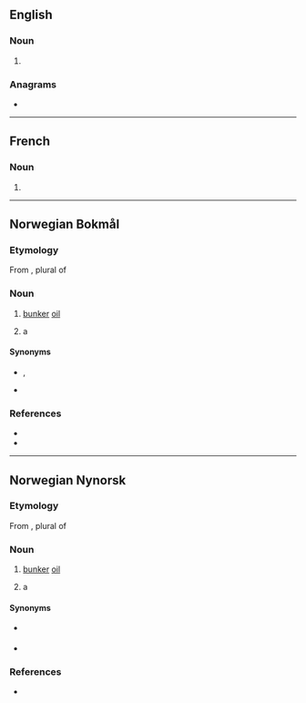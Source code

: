 {{also|Bunkers}}
==English==

===Noun===
{{head|en|noun plural form}}

# {{plural of|bunker|lang=en}}

===Anagrams===
* {{anagrams|en|Brunkes}}

----

==French==

===Noun===
{{head|fr|noun plural form|g=m}}

# {{plural of|bunker|lang=fr}}

----
==Norwegian Bokmål==

===Etymology===
From {{der|nb|en|bunkers}}, plural of {{m|en|bunker}}

===Noun===
{{nb-noun-m1}}

# {{lb|nb|nautical|uncountable}} [[bunker]] [[oil]] {{q|[[fuel oil]] used in the engines of ships}}
# {{lb|nb|military|countable}} a {{l|en|bunker}}

====Synonyms====
* {{q|sense 1}} {{l|nb|bunkerolje}}, {{l|nb|bunkersolje}}
* {{q|sense 2}} {{l|nb|bunker}}

===References===
* {{R:Dokpro|lang=nb}}
* {{R:NAOB}}

----
==Norwegian Nynorsk==

===Etymology===
From {{der|nn|en|bunkers}}, plural of {{m|en|bunker}}

===Noun===
{{nn-noun-irreg|m|bunkersen|bunkers|ip2=bunkersar|bunkersane}}

# {{lb|nn|nautical|uncountable}} [[bunker]] [[oil]] {{q|[[fuel oil]] used in the engines of ships}}
# {{lb|nn|military|countable}} a {{l|en|bunker}}

====Synonyms====
* {{q|sense 1}} {{l|nn|bunkersolje}}
* {{q|sense 2}} {{l|nn|bunker}}

===References===
* {{R:Dokpro|lang=nn}}